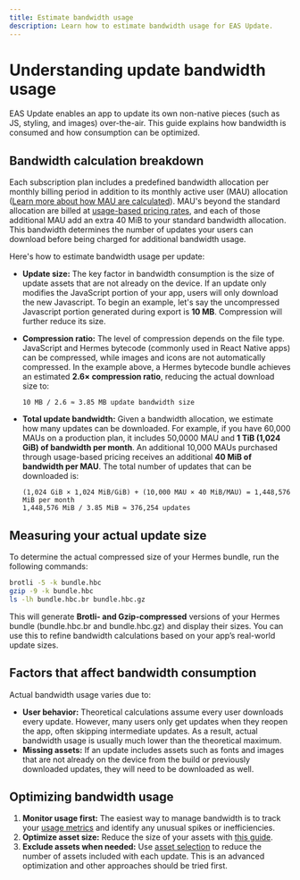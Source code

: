 ```yaml
---
title: Estimate bandwidth usage
description: Learn how to estimate bandwidth usage for EAS Update.
---
```


# Understanding update bandwidth usage

EAS Update enables an app to update its own non-native pieces (such as JS, styling, and images) over-the-air. This guide explains how bandwidth is consumed and how consumption can be optimized.

## Bandwidth calculation breakdown

Each subscription plan includes a predefined bandwidth allocation per monthly billing period in addition to its monthly active user (MAU) allocation ([Learn more about how MAU are calculated](https://docs.expo.dev/eas-update/faq/#how-are-monthly-updated-users-counted-for-a-billing-cycle)). MAU's beyond the standard allocation are billed at [usage-based pricing rates](https://expo.dev/pricing#update), and each of those additional MAU add an extra 40 MiB to your standard bandwidth allocation. This bandwidth determines the number of updates your users can download before being charged for additional bandwidth usage. 

Here's how to estimate bandwidth usage per update:

- **Update size:** The key factor in bandwidth consumption is the size of update assets that are not already on the device. If an update only modifies the JavaScript portion of your app, users will only download the new Javascript. To begin an example, let's say the uncompressed Javascript portion generated during export is **10 MB**. Compression will further reduce its size.
- **Compression ratio:** The level of compression depends on the file type. JavaScript and Hermes bytecode (commonly used in React Native apps) can be compressed, while images and icons are not automatically compressed. In the example above, a Hermes bytecode bundle achieves an estimated **2.6× compression ratio**, reducing the actual download size to:

  ```text
  10 MB / 2.6 ≈ 3.85 MB update bandwidth size
  ```

- **Total update bandwidth:** Given a bandwidth allocation, we estimate how many updates can be downloaded. For example, if you have 60,000 MAUs on a production plan, it includes 50,0000 MAU and **1 TiB (1,024 GiB) of bandwidth per month**. An additional 10,000 MAUs purchased through usage-based pricing receives an additional **40 MiB of bandwidth per MAU**. The total number of updates that can be downloaded is:

  ```text
  (1,024 GiB × 1,024 MiB/GiB) + (10,000 MAU × 40 MiB/MAU) = 1,448,576 MiB per month
  1,448,576 MiB / 3.85 MiB ≈ 376,254 updates
  ```

## Measuring your actual update size

To determine the actual compressed size of your Hermes bundle, run the following commands:

```sh
brotli -5 -k bundle.hbc
gzip -9 -k bundle.hbc
ls -lh bundle.hbc.br bundle.hbc.gz
```

This will generate **Brotli- and Gzip-compressed** versions of your Hermes bundle (bundle.hbc.br and bundle.hbc.gz) and display their sizes. You can use this to refine bandwidth calculations based on your app’s real-world update sizes.

## Factors that affect bandwidth consumption

Actual bandwidth usage varies due to:

- **User behavior:** Theoretical calculations assume every user downloads every update. However, many users only get updates when they reopen the app, often skipping intermediate updates. As a result, actual bandwidth usage is usually much lower than the theoretical maximum.
- **Missing assets:** If an update includes assets such as fonts and images that are not already on the device from the build or previously downloaded updates, they will need to be downloaded as well.

## Optimizing bandwidth usage

1. **Monitor usage first:** The easiest way to manage bandwidth is to track your [usage metrics](https://expo.dev/accounts/[account]/settings/usage) and identify any unusual spikes or inefficiencies.
2. **Optimize asset size:** Reduce the size of your assets with [this guide](/eas-update/optimize-assets).
3. **Exclude assets when needed:** Use [asset selection](/eas-update/asset-selection) to reduce the number of assets included with each update. This is an advanced optimization and other approaches should be tried first.
